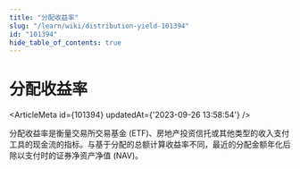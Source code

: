```yaml
---
title: "分配收益率"
slug: "/learn/wiki/distribution-yield-101394"
id: "101394"
hide_table_of_contents: true
---
```



# 分配收益率

<ArticleMeta id={101394} updatedAt={'2023-09-26 13:58:54'} />
<div className='border-solid border-b border-t-0 my-4 border-[var(--ifm-color-gray-300)]' />

分配收益率是衡量交易所交易基金 (ETF)、房地产投资信托或其他类型的收入支付工具的现金流的指标。与基于分配的总额计算收益率不同，最近的分配金额年化后除以支付时的证券净资产净值 (NAV)。
